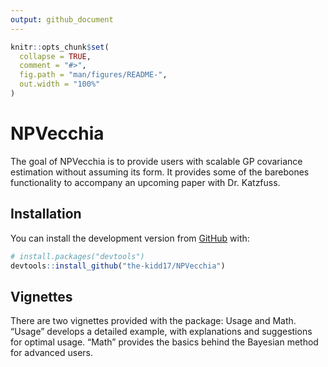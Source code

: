 ```yaml
---
output: github_document
---
```


<!-- README.md is generated from README.Rmd. Please edit that file -->

```r
knitr::opts_chunk$set(
  collapse = TRUE,
  comment = "#>",
  fig.path = "man/figures/README-",
  out.width = "100%"
)
```
# NPVecchia

<!-- badges: start -->
<!-- badges: end -->

The goal of NPVecchia is to provide users with scalable GP covariance estimation without assuming its form. It provides some of the barebones functionality to accompany an upcoming paper with Dr. Katzfuss. 

## Installation

You can install the development version from [GitHub](https://github.com/) with:

``` r
# install.packages("devtools")
devtools::install_github("the-kidd17/NPVecchia")
```
## Vignettes

There are two vignettes provided with the package: Usage and Math. "Usage" develops a detailed example, with explanations and suggestions for optimal usage. "Math" provides the basics behind the Bayesian method for advanced users.

